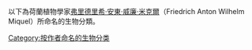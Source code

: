 以下為荷蘭植物學家[[弗里德里希·安東·威廉·米克爾|弗里德里希·安東·威廉·米克爾]]（Friedrich Anton Wilhelm Miquel）所命名的生物分類。

[[Category:按作者命名的生物分类|Category:按作者命名的生物分类]]